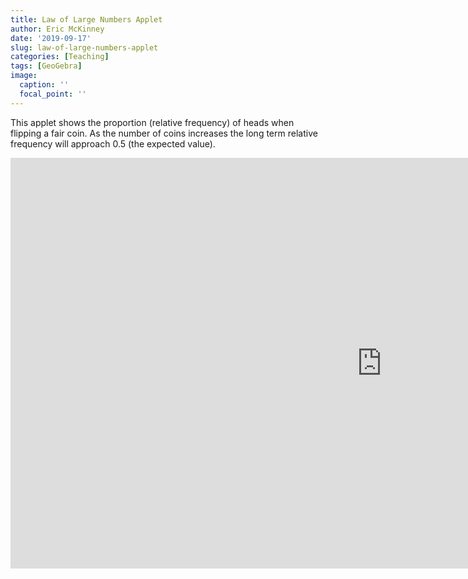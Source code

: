 ```yaml
---
title: Law of Large Numbers Applet
author: Eric McKinney
date: '2019-09-17'
slug: law-of-large-numbers-applet
categories: [Teaching]
tags: [GeoGebra]
image:
  caption: ''
  focal_point: ''
---
```


This applet shows the proportion (relative frequency) of heads when flipping a fair coin. As the number of coins increases the long term relative frequency will approach 0.5 (the expected value).

<iframe scrolling="no" title="Law of Large Numbers" src="https://www.geogebra.org/material/iframe/id/gwwbadpj/width/1188/height/657/border/888888/sfsb/true/smb/false/stb/false/stbh/false/ai/false/asb/false/sri/true/rc/false/ld/false/sdz/true/ctl/false" width="1188px" height="657px" style="border:0px;" allowfullscreen> </iframe>